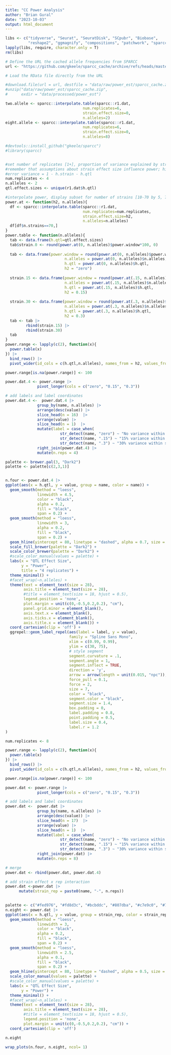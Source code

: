 ```yaml
---
title: "CC Power Analysis"
author: "Brian Gural"
date: "2023-10-03"
output: html_document
---
```


```r
libs <- c("tidyverse", "Seurat", "SeuratDisk", "SCpubr", "Biobase",  
          "reshape2", "ggmagnify", "compositions", "patchwork", "sparcc", "RColorBrewer") # list libraries here
lapply(libs, require, character.only = T)
rm(libs)
```


```r
# Define the URL the cached allele frequencies from SPARCC
url <- "https://github.com/gkeele/sparcc_cache/archive/refs/heads/master.zip"

# Load the RData file directly from the URL

#download.file(url = url, destfile = "data/raw/power_est/sparcc_cache.zip") 
#unzip("data/raw/power_est/sparcc_cache.zip",
#      exdir = "data/processed/power_est")

```

```r
two.allele <- sparcc::interpolate.table(sparcc::r1.dat, 
                                  num.replicates=6,
                                  strain.effect.size=0,
                                  n.alleles=2)
eight.allele <- sparcc::interpolate.table(sparcc::r1.dat, 
                                  num.replicates=6,
                                  strain.effect.size=0,
                                  n.alleles=8)
```



```r
#devtools::install_github("gkeele/sparcc")
#library(sparcc)


#set number of replicates [1+], proportion of variance explained by strain effect [0-1], and number of functional alleles [2,3,8]
#remember that assumptions about strain effect size influence power; higher h.strain = less benefit from replicates
#error variance = 1 - h.strain - h.qtl
num.replicates <- 4
n.alleles <- 2
qtl.effect.sizes <- unique(r1.dat$h.qtl)

#interpolate power, display subset for number of strains [10-70 by 5, 72]
power.at <- function(h2, n.alleles){
  df <- sparcc::interpolate.table(sparcc::r1.dat, 
                                  num.replicates=num.replicates,
                                  strain.effect.size=h2,
                                  n.alleles=n.alleles)
  df[df$n.strains==70,]
}
power.table <- function(n.alleles){
  tab <- data.frame(h.qtl=qtl.effect.sizes)
  tab$strain.0 <- round(power.at(0, n.alleles)$power.window*100, 0) 
  
  tab <- data.frame(power.window = round(power.at(0, n.alleles)$power.window*100, 0),
                          n.alleles = power.at(0, n.alleles)$n.alleles,
                          h.qtl = power.at(0, n.alleles)$h.qtl,
                          h2 = "zero")
  
  strain.15 <- data.frame(power.window = round(power.at(.15, n.alleles)$power.window*100, 0),
                          n.alleles = power.at(.15, n.alleles)$n.alleles,
                          h.qtl = power.at(.15, n.alleles)$h.qtl,
                          h2 = 0.15)
  
  strain.30 <- data.frame(power.window = round(power.at(.3, n.alleles)$power.window*100, 0),
                          n.alleles = power.at(.3, n.alleles)$n.alleles,
                          h.qtl = power.at(.3, n.alleles)$h.qtl,
                          h2 = 0.3)
  tab <- tab |> 
         rbind(strain.15) |> 
         rbind(strain.30)
  tab
}
power.range <- lapply(c(2), function(x){
  power.table(x)
}) |> 
  bind_rows() |> 
  pivot_wider(id_cols = c(h.qtl,n.alleles), names_from = h2, values_from = power.window)

power.range[is.na(power.range)] <- 100

power.dat.4 <- power.range |> 
              pivot_longer(cols = c("zero", "0.15", "0.3"))

# add labels and label coordinates
power.dat.4 <-  power.dat.4 |> 
              group_by(name, n.alleles) |> 
              arrange(desc(value)) |> 
              slice_head(n = 16)  |> 
              arrange(value) |> 
              slice_head(n = 1)  |> 
              mutate(label = case_when(
                        str_detect(name, "zero") ~ "No variance within strains",
                        str_detect(name, ".15") ~ "15% variance within strains",
                        str_detect(name, ".3") ~ "30% variance within strains")) |> 
              right_join(power.dat.4) |> 
              mutate(n.reps = 4)

```

```r

palette <- brewer.pal(3, "Dark2")
palette <- palette[c(2,3,1)]


n.four <- power.dat.4 |> 
ggplot(aes(x = h.qtl, y = value, group = name, color = name)) +
  geom_smooth(method = "loess", 
              linewidth = 4.5,
              color = "black",
              alpha = 0.2,
              fill = "black",
              span = 0.2) + 
  geom_smooth(method = "loess", 
              linewidth = 3, 
              alpha = 0.2,
              fill = "black",
              span = 0.2) +
  geom_hline(yintercept = 80, linetype = "dashed", alpha = 0.7, size = 1.4) +
  scale_fill_brewer(palette = "Dark2") +
  scale_color_brewer(palette = "Dark2") +
  #scale_color_manual(values = palette) +
  labs(x = "QTL Effect Size",
       y = "Power",
       title = "4 replicates") +
  theme_minimal() +
  #facet_wrap(~n.alleles) +
  theme(text = element_text(size = 28),
        axis.title = element_text(size = 28),
        #title = element_text(size = 18, hjust = 0.5),
        legend.position = 'none',
        plot.margin = unit(c(0,-0.5,0.2,0.2), "cm"),
        panel.grid.minor = element_blank(),
        axis.text.x = element_blank(),
        axis.ticks.x = element_blank(),
        axis.title.x = element_blank()) +
  coord_cartesian(clip = 'off') +
  ggrepel::geom_label_repel(aes(label = label, y = value),
                            family = "Spline Sans Mono",
                            xlim = c(0.99, 0.99),
                            ylim = c(30, 75),
                            # style segment
                            segment.curvature = .1,
                            segment.angle = 1,
                            segment.inflect = TRUE, 
                            direction = 'y',
                            arrow = arrow(length = unit(0.015, "npc")),
                            force_pull = 0.1,
                            force = 2,
                            size = 7,
                            color = "black", 
                            segment.color = "black",
                            segment.size = 1.4,
                            box.padding = 0,
                            label.padding = 0.8,
                            point.padding = 0.5, 
                            label.size = 0.4,
                            label.r = 1.2
) 

```

```r
num.replicates <- 8

power.range <- lapply(c(2), function(x){
  power.table(x)
}) |> 
  bind_rows() |> 
  pivot_wider(id_cols = c(h.qtl,n.alleles), names_from = h2, values_from = power.window)

power.range[is.na(power.range)] <- 100

power.dat <- power.range |> 
              pivot_longer(cols = c("zero", "0.15", "0.3"))

# add labels and label coordinates
power.dat <-  power.dat |> 
              group_by(name, n.alleles) |> 
              arrange(desc(value)) |> 
              slice_head(n = 17)  |> 
              arrange(value) |> 
              slice_head(n = 1)  |> 
              mutate(label = case_when(
                        str_detect(name, "zero") ~ "No variance within strains",
                        str_detect(name, ".15") ~ "15% variance within strains",
                        str_detect(name, ".3") ~ "30% variance within strains")) |> 
              right_join(power.dat) |> 
              mutate(n.reps = 8)
```
```r
# merge
power.dat <- rbind(power.dat, power.dat.4)

# add strain effect x rep interaction
power.dat <-power.dat |> 
      mutate(strain_rep = paste0(name, "-", n.reps))
  

```




```r
palette <- c("#fed976", "#fd8d3c", "#bcbddc", "#807dba", "#c7e9c0", "#74c476")
n.eight <- power.dat |> 
ggplot(aes(x = h.qtl, y = value, group = strain_rep, color = strain_rep)) +
  geom_smooth(method = "loess", 
              linewidth = 3,
              color = "black",
              alpha = 0.2,
              fill = "black",
              span = 0.2) + 
  geom_smooth(method = "loess", 
              linewidth = 2.5, 
              alpha = 0.1,
              fill = "black",
              span = 0.2) +
  geom_hline(yintercept = 80, linetype = "dashed", alpha = 0.5, size = 1.4) +
  scale_color_manual(values = palette) +
  #scale_color_manual(values = palette) +
  labs(x = "QTL Effect Size",
       y = "Power") +
  theme_minimal() +
  #facet_wrap(~n.alleles) +
  theme(text = element_text(size = 28),
        axis.title = element_text(size = 28),
        #title = element_text(size = 18, hjust = 0.5),
        legend.position = 'none',
        plot.margin = unit(c(0,-0.5,0.2,0.2), "cm")) +
  coord_cartesian(clip = 'off') 

n.eight
```

```r

wrap_plots(n.four, n.eight, ncol= 1)

```
